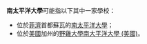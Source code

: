 '''南太平洋大學'''可能指以下其中一家學校：
* 位於[[菲濟|菲濟]]首都蘇瓦的[[南太平洋大學|南太平洋大學]]；
* 位於[[美國|美國]]加州的[[野雞大學|野雞大學]][[南大平洋大學_(美國)|南大平洋大學 (美國)]]。

{{disambig|Cat=六字教育机构消歧义}}